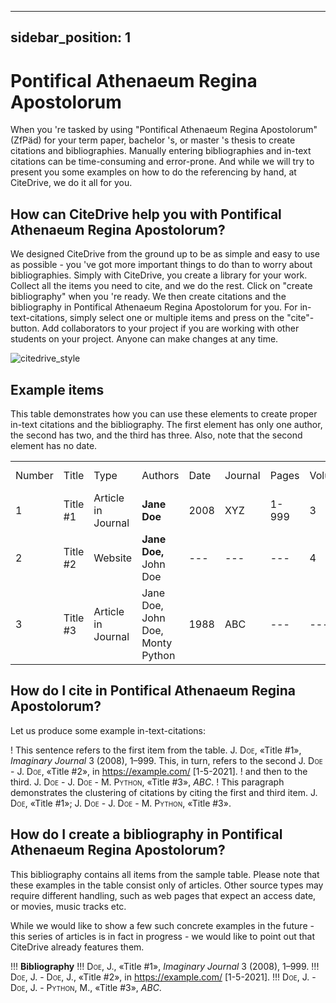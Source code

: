 
---
sidebar_position: 1
---

# Pontifical Athenaeum Regina Apostolorum

When you 're tasked by using "Pontifical Athenaeum Regina Apostolorum" (ZfPäd) for your term paper, bachelor 's, or master 's thesis to create citations and bibliographies.
Manually entering bibliographies and in-text citations can be time-consuming and error-prone. And while we will try to present you some examples on how to do the referencing by hand, at CiteDrive, we do it all for you.

<!---
## About  Pontifical Athenaeum Regina Apostolorum

* Title: Pontifical Athenaeum Regina Apostolorum
* Short Title (Id): ZfPäd)
* Authors: Pontifical Athenaeum Regina Apostolorum
* Download: Pontifical Athenaeum Regina Apostolorum
 --->

## How can CiteDrive help you with Pontifical Athenaeum Regina Apostolorum?

We designed CiteDrive from the ground up to be as simple and easy to use as possible - you 've got more important things to do than to worry about bibliographies. Simply with CiteDrive, you create a library for your work. Collect all the items you need to cite, and we do the rest. Click on "create bibliography" when you 're ready. We then create citations and the bibliography in Pontifical Athenaeum Regina Apostolorum for you. For in-text-citations, simply select one or multiple items and press on the "cite"-button. Add collaborators to your project if you are working with other students on your project. Anyone can make changes at any time.


![citedrive_style](images/pontifical-athenaeum-regina-apostolorum.svg "Choose Pontifical Athenaeum Regina Apostolorum in the CiteDrive App")


## Example items

This table demonstrates how you can use these elements to create proper in-text citations and the bibliography. The first element has only one author, the second has two, and the third has three. Also, note that the second element has no date.


<table>
  <tr>
   <td>Number
   </td>
   <td>Title
   </td>
   <td>Type
   </td>
   <td>Authors
   </td>
   <td>Date
   </td>
   <td>Journal
   </td>
   <td>Pages
   </td>
   <td>Volume
   </td>
   <td>Issue
   </td>
   <td>Access Date
   </td>
  </tr>
  <tr>
   <td>1
   </td>
   <td>Title #1
   </td>
   <td>Article in Journal
   </td>
   <td><strong>Jane Doe</strong>
   </td>
   <td>2008
   </td>
   <td>XYZ
   </td>
   <td>1-999
   </td>
   <td>3
   </td>
   <td>2
   </td>
   <td>--
   </td>
  </tr>
  <tr>
   <td>
2
   </td>
   <td>Title #2
   </td>
   <td>Website
   </td>
   <td><strong>Jane Doe, </strong>John Doe
   </td>
   <td>---
   </td>
   <td>---
   </td>
   <td>---
   </td>
   <td>4
   </td>
   <td>---
   </td>
   <td>2020-05-01
   </td>
  </tr>
  <tr>
   <td>3
   </td>
   <td>Title #3
   </td>
   <td>Article in Journal
   </td>
   <td>Jane Doe, John Doe, Monty Python
   </td>
   <td>1988
   </td>
   <td>ABC
   </td>
   <td>---
   </td>
   <td>---
   </td>
   <td>16
   </td>
   <td>---
   </td>
  </tr>
</table>



## How do I cite in  Pontifical Athenaeum Regina Apostolorum?

Let us produce some example in-text-citations:

! This sentence refers to the first item from the table. <span style="font-variant:small-caps;">J. Doe</span>, «Title #1», <i>Imaginary Journal</i> 3 (2008), 1–999. This, in turn, refers to the second <span style="font-variant:small-caps;">J. Doe - J. Doe</span>, «Title #2», in https://example.com/ [1-5-2021].
! and then to the third.  <span style="font-variant:small-caps;">J. Doe - J. Doe - M. Python</span>, «Title #3», <i>ABC</i>.
! This paragraph demonstrates the clustering of citations by citing the first and third item. <span style="font-variant:small-caps;">J. Doe</span>, «Title #1»; <span style="font-variant:small-caps;">J. Doe - J. Doe - M. Python</span>, «Title #3».



## How do I create a bibliography in Pontifical Athenaeum Regina Apostolorum?

This bibliography contains all items from the sample table. Please note that these examples in the table consist only of articles. Other source types may require different handling, such as web pages that expect an access date, or movies, music tracks etc.

While we would like to show a few such concrete examples in the future - this series of articles is in fact in progress - we would like to point out that CiteDrive already features them.


!!! **Bibliography**
!!! <span style="font-variant:small-caps;">Doe, J.</span>, «Title #1», <i>Imaginary Journal</i> 3 (2008), 1–999.
!!! <span style="font-variant:small-caps;">Doe, J. - Doe, J.</span>, «Title #2», in https://example.com/ [1-5-2021].
!!! <span style="font-variant:small-caps;">Doe, J. - Doe, J. - Python, M.</span>, «Title #3», <i>ABC</i>.


```
        